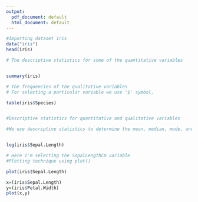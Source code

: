 ---
output:
  pdf_document: default
  html_document: default
---

```{r}
#Importing dataset iris
data("iris")
head(iris)

# The descriptive statistics for some of the quantitative variables


summary(iris)

# The frequencies of the qualitative variables 
# For selecting a particular variable we use '$' symbol.

table(iris$Species)


#Descriptive statistics for quantitative and qualitative variables

#We use descriptive statistics to determine the mean, median, mode, and standard deviation for quantitative variables, and we summarise the frequencies and proportions of the various categories for qualitative variables.Because quantitative variables are numerical variables and qualitative factors are character-based variables, the dataset Iris Statistics comprises both types of variables.


log(iris$Sepal.Length)

# Here i'm selecting the SepalLengthCm variable
#Plotting technique using plot() 

plot(iris$Sepal.Length)

x=(iris$Sepal.Length)
y=(iris$Petal.Width)
plot(x,y)







```